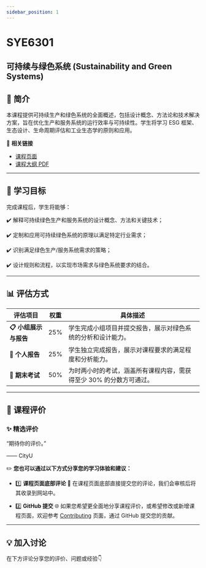 ```yaml
---
sidebar_position: 1
---
```


# SYE6301
## 可持续与绿色系统 (Sustainability and Green Systems)

## **📘 简介**
本课程提供可持续生产和绿色系统的全面概述，包括设计概念、方法论和技术解决方案，旨在优化生产和服务系统的运行效率与可持续性。学生将学习 ESG 框架、生态设计、生命周期评估和工业生态学的原则和应用。

🔗 **相关链接**
- [课程页面](https://www.cityu.edu.hk/catalogue/pg/202425/course/SYE6301.htm)
- [课程大纲 PDF](https://www.cityu.edu.hk/catalogue/pg/202425/course/SYE6301.pdf)

---

## **🎯 学习目标**

完成课程后，学生将能够：

✔️ 解释可持续绿色生产和服务系统的设计概念、方法和关键技术；

✔️ 定制和应用可持续绿色系统的原理以满足特定行业需求；

✔️ 识别满足绿色生产/服务系统需求的策略；

✔️ 设计规则和流程，以实现市场需求与绿色系统要求的结合。

---

## **📊 评估方式**

| **评估项目**                  | **权重** | **具体描述**                                                                                       |
|------------------------------|---------|---------------------------------------------------------------------------------------------------|
| **📋 小组展示与报告**           | 25%      | 学生完成小组项目并提交报告，展示对绿色系统的分析和设计能力。                                              |
| **📂 个人报告**               | 25%      | 学生独立完成报告，展示对课程要求的满足程度和分析能力。                                                     |
| **📝 期末考试**               | 50%      | 为时两小时的考试，涵盖所有课程内容，需获得至少 30% 的分数方可通过。                                          |

---

## **💬 课程评价**

### ✨ **精选评价**
<div className={commentStyles.commentBox}>
    <p className={commentStyles.commentText}>
        “期待你的评价。”
    </p>
    <p className={commentStyles.commentAuthor}>—— CityU</p>
</div>

✏️ **您也可以通过以下方式分享您的学习体验和建议：**

- 1️⃣ **课程页面底部评论**
💬 在课程页面底部直接提交您的评论，我们会审核后将其收录到网站中。

- 2️⃣ **GitHub 提交**
🌐 如果您希望更全面地分享课程评价，或希望修改或新增课程页面，欢迎参考 [Contributing](/contributing) 页面，通过 GitHub 提交您的贡献。

---

## **💡 加入讨论**

在下方评论分享您的评价、问题或经验👇
<Utterances />